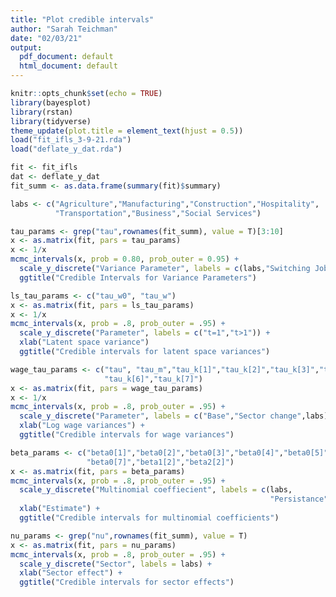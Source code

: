 ```yaml
---
title: "Plot credible intervals"
author: "Sarah Teichman"
date: "02/03/21"
output:
  pdf_document: default
  html_document: default
---
```


```r
knitr::opts_chunk$set(echo = TRUE)
library(bayesplot)
library(rstan)
library(tidyverse)
theme_update(plot.title = element_text(hjust = 0.5))
load("fit_ifls_3-9-21.rda")
load("deflate_y_dat.rda")
```

```r
fit <- fit_ifls
dat <- deflate_y_dat
fit_summ <- as.data.frame(summary(fit)$summary)
```

```r
labs <- c("Agriculture","Manufacturing","Construction","Hospitality",
          "Transportation","Business","Social Services")
```

```r
tau_params <- grep("tau",rownames(fit_summ), value = T)[3:10]
x <- as.matrix(fit, pars = tau_params)  
x <- 1/x
mcmc_intervals(x, prob = 0.80, prob_outer = 0.95) + 
  scale_y_discrete("Variance Parameter", labels = c(labs,"Switching Jobs")) + 
  ggtitle("Credible Intervals for Variance Parameters")
```

```r
ls_tau_params <- c("tau_w0", "tau_w")
x <- as.matrix(fit, pars = ls_tau_params)
x <- 1/x
mcmc_intervals(x, prob = .8, prob_outer = .95) + 
  scale_y_discrete("Parameter", labels = c("t=1","t>1")) + 
  xlab("Latent space variance")
  ggtitle("Credible intervals for latent space variances")
``` 

```r
wage_tau_params <- c("tau", "tau_m","tau_k[1]","tau_k[2]","tau_k[3]","tau_k[4]","tau_k[5]",
                     "tau_k[6]","tau_k[7]")
x <- as.matrix(fit, pars = wage_tau_params)
x <- 1/x
mcmc_intervals(x, prob = .8, prob_outer = .95) + 
  scale_y_discrete("Parameter", labels = c("Base","Sector change",labs)) +
  xlab("Log wage variances") + 
  ggtitle("Credible intervals for wage variances")
```

```r
beta_params <- c("beta0[1]","beta0[2]","beta0[3]","beta0[4]","beta0[5]","beta0[6]",
                 "beta0[7]","beta1[2]","beta2[2]")
x <- as.matrix(fit, pars = beta_params)
mcmc_intervals(x, prob = .8, prob_outer = .95) + 
  scale_y_discrete("Multinomial coeffiecient", labels = c(labs,
                                                          "Persistance","Latent Space")) +
  xlab("Estimate") + 
  ggtitle("Credible intervals for multinomial coefficients")
```

```r
nu_params <- grep("nu",rownames(fit_summ), value = T)
x <- as.matrix(fit, pars = nu_params)
mcmc_intervals(x, prob = .8, prob_outer = .95) + 
  scale_y_discrete("Sector", labels = labs) +
  xlab("Sector effect") + 
  ggtitle("Credible intervals for sector effects")
```
